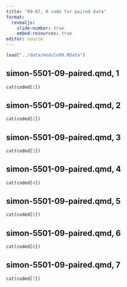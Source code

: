 ```yaml
---
title: "09-07, R code for paired data"
format: 
  revealjs:
    slide-number: true
    embed-resources: true
editor: source
---
```


```r
load("../data/module09.RData")
```

## simon-5501-09-paired.qmd, 1

```r
cat(coded[1])
```

## simon-5501-09-paired.qmd, 2

```r
cat(coded[2])
```

## simon-5501-09-paired.qmd, 3

```r
cat(coded[3])
```

## simon-5501-09-paired.qmd, 4

```r
cat(coded[4])
```

## simon-5501-09-paired.qmd, 5

```r
cat(coded[5])
```

## simon-5501-09-paired.qmd, 6

```r
cat(coded[6])
```

## simon-5501-09-paired.qmd, 7

```r
cat(coded[7])
```

